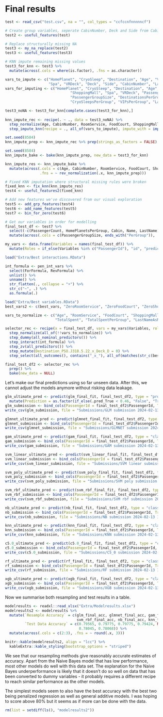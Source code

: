 # Final results {#chapter-9}

```r
test <- read_csv("test.csv", na = "", col_types = "ccfccnfnnnnncf")

# Create group variables, seperate CabinNumber, Deck and Side from Cabin
test2 <- useful_features(test)

# Replace structurally missing NA
test3 <- my_na_replace(test2)
test3 <- useful_features(test3)

# KNN impute remaining missing values
test3_for_knn <- test3 %>%
  mutate(across(.cols = where(is.factor), .fns = as.character))

vars_to_impute <- c("HomePlanet", "CryoSleep", "Destination", "Age", "VIP", "RoomService", "FoodCourt", "ShoppingMall",
                    "Spa", "VRDeck", "Deck", "Side", "CabinNumber", "LastName")
vars_for_imputing <- c("HomePlanet", "CryoSleep", "Destination", "Age", "VIP", "RoomService", "FoodCourt",
                              "ShoppingMall", "Spa", "VRDeck", "PassengerGroup", "Deck", "Side", "CabinNumber",
                              "PassengerGroupSize", "DestinationsPerGroup", "CabinsPerGroup",
                              "CryoSleepsPerGroup", "VIPsPerGroup", "LastNamesPerGroup")

test3_noNA <- test3_for_knn[complete.cases(test3_for_knn),]
  
knn_impute_rec <- recipe(. ~ ., data = test3_noNA) %>%
  step_normalize(Age, CabinNumber, RoomService, FoodCourt, ShoppingMall, Spa, VRDeck) %>%
  step_impute_knn(recipe = ., all_of(vars_to_impute), impute_with = imp_vars(all_of(vars_for_imputing)), neighbors = 5)

set.seed(8584)
knn_impute_prep <- knn_impute_rec %>% prep(strings_as_factors = FALSE)

set.seed(8584)
knn_impute_bake <- bake(knn_impute_prep, new_data = test3_for_knn)

knn_impute_res <- knn_impute_bake %>%
  mutate(across(.cols = c(Age, CabinNumber, RoomService, FoodCourt, ShoppingMall, Spa, VRDeck),
                .fns = ~ rev_normalization(.x, knn_impute_prep)))

# Fixed KNN imputation where structural missing rules were broken
fixed_knn <- fix_knn(knn_impute_res)
test4 <- useful_features2(fixed_knn)

# Add new features we've discovered from our visual exploration
test5 <- add_grp_features(test4)
test6 <- add_name_features(test5)
test7 <- bin_for_zero(test6)

# Get our variables in order for modelling
final_test_df <- test7 %>%
  select(-c(PassengerCount, HomePlanetsPerGroup, Cabin, Name, LastName)) %>%
  mutate(across(.cols = c(PassengerGroupSize, ends_with("PerGroup")), .fns = as.integer))

my_vars <- data.frame(Variables = names(final_test_df)) %>%
  mutate(Roles = if_else(Variables %in% c("PassengerId"), "id", "predictor"))

load("Extra/Best interactions.RData")

int_formula <- pen_int_vars %>%
  select(ForFormula, RevFormula) %>%
  unlist() %>%
  unname() %>%
  str_flatten(., collapse = "+") %>%
  str_c("~", .) %>%
  as.formula(.)

load("Extra/Best variables.RData")
best_vars2 <- c(best_vars, "ZeroRoomService", "ZeroFoodCourt", "ZeroShoppingMall", "ZeroSpa", "ZeroVRDeck", "PassengerId")

vars_to_normalize <- c("Age", "RoomService", "FoodCourt", "ShoppingMall", "Spa", "VRDeck", "PassengerGroup", "CabinNumber",
                       "TotalSpent", "TotalSpentPerGroup", "LastNameAsNumber")

selector_rec <- recipe(x = final_test_df, vars = my_vars$Variables, roles = my_vars$Roles) %>%
  step_normalize(all_of(!!vars_to_normalize)) %>%
  step_dummy(all_nominal_predictors()) %>%
  step_interact(int_formula) %>%
  step_zv(all_predictors()) %>%
  step_mutate(Destination_PSO.J318.5.22_x_Deck_D = 0) %>%
  step_select(all_outcomes(), contains("_x_"), all_of(matches(str_c(best_vars2, collapse = "|"))), skip = TRUE)

final_test_df2 <- selector_rec %>%
  prep() %>%
  bake(new_data = NULL)
```

Let's make our final predictions using so far unseen data. After this, we cannot adjust the models anymore without risking data leakage. 

```r
glm_ultimate_pred <- predict(glm_final_fit, final_test_df2, type = "prob") %>%
  mutate(Prediction = as.factor(if_else(.pred_True < 0.46, "False", "True")))
glm_submission <- bind_cols(PassengerId = final_test_df2$PassengerId, Transported = glm_ultimate_pred$Prediction)
write_csv(glm_submission, file = "Submissions/GLM submission 2024-02-13 19_40.csv")

glmnet_ultimate_pred <- predict(glmnet_final_fit, final_test_df2, type = "class")
glmnet_submission <- bind_cols(PassengerId = final_test_df2$PassengerId, Transported = glmnet_ultimate_pred$.pred_class)
write_csv(glmnet_submission, file = "Submissions/GLMNET submission 2024-02-13 19_40.csv")

gam_ultimate_pred <- predict(gam_final_fit, final_test_df2, type = "class")
gam_submission <- bind_cols(PassengerId = final_test_df2$PassengerId, Transported = gam_ultimate_pred$.pred_class)
write_csv(gam_submission, file = "Submissions/GAM submission 2024-02-13 19_40.csv")

svm_linear_ultimate_pred <- predict(svm_linear_final_fit, final_test_df2, type = "class")
svm_linear_submission <- bind_cols(PassengerId = final_test_df2$PassengerId, Transported = svm_linear_ultimate_pred$.pred_class)
write_csv(svm_linear_submission, file = "Submissions/SVM linear submission 2024-02-13 19_40.csv")

svm_poly_ultimate_pred <- predict(svm_poly_final_fit, final_test_df2, type = "class")
svm_poly_submission <- bind_cols(PassengerId = final_test_df2$PassengerId, Transported = svm_poly_ultimate_pred$.pred_class)
write_csv(svm_poly_submission, file = "Submissions/SVM poly submission 2024-02-13 19_40.csv")

svm_rbf_ultimate_pred <- predict(svm_rbf_final_fit, final_test_df2, type = "class")
svm_rbf_submission <- bind_cols(PassengerId = final_test_df2$PassengerId, Transported = svm_rbf_ultimate_pred$.pred_class)
write_csv(svm_rbf_submission, file = "Submissions/SVM rbf submission 2024-02-13 19_40.csv")

nb_ultimate_pred <- predict(nb_final_fit, final_test_df2, type = "class")
nb_submission <- bind_cols(PassengerId = final_test_df2$PassengerId, Transported = nb_ultimate_pred$.pred_class)
write_csv(nb_submission, file = "Submissions/NB submission 2024-02-13 19_40.csv")

knn_ultimate_pred <- predict(knn_final_fit, final_test_df2, type = "class")
knn_submission <- bind_cols(PassengerId = final_test_df2$PassengerId, Transported = knn_ultimate_pred$.pred_class)
write_csv(knn_submission, file = "Submissions/KNN submission 2024-02-13 19_40.csv")

c5.0_ultimate_pred <- predict(c5.0_final_fit, final_test_df2, type = "class")
c5.0_submission <- bind_cols(PassengerId = final_test_df2$PassengerId, Transported = c5.0_ultimate_pred$.pred_class)
write_csv(c5.0_submission, file = "Submissions/C5_0 submission 2024-02-13 19_40.csv")

rf_ultimate_pred <- predict(rf_final_fit, final_test_df2, type = "class")
rf_submission <- bind_cols(PassengerId = final_test_df2$PassengerId, Transported = rf_ultimate_pred$.pred_class)
write_csv(rf_submission, file = "Submissions/RF submission 2024-02-13 19_40.csv")

xgb_ultimate_pred <- predict(xgb_final_fit, final_test_df2, type = "class")
xgb_submission <- bind_cols(PassengerId = final_test_df2$PassengerId, Transported = xgb_ultimate_pred$.pred_class)
write_csv(xgb_submission, file = "Submissions/XGB submission 2024-02-13 19_40.csv")
```

Now we summarise both resampling and test results in a table.

```r
modelresults <- readxl::read_xlsx("Extra/Modelresults.xlsx")
modelresults2 <- modelresults %>%
  mutate(`Resample Accuracy` = c(glm_final_acc, glmnet_final_acc, gam_final_acc, svm_linear_final_acc, svm_poly_final_acc,
                                 svm_rbf_final_acc, nb_final_acc, knn_final_acc, c5.0_final_acc, rf_final_acc, xgb_final_acc),
         `Test Data Accuracy` = c(0.79565, 0.79775, 0.79775, 0.79424, NA, 0.79658, 0.73182, 0.77671, 0.76852,
                                  0.78045, 0.78068)) %>%
  mutate(across(.cols = c(2:3), .fns = ~ round(.x, 3)))

knitr::kable(modelresults2, align = "lcc") %>%
  kableExtra::kable_styling(bootstrap_options = "striped")
```

We see that our resampling methods give reasonably accurate estimates of accuracy. Apart from the Naive Bayes model that has low performance, most other models do well with this data set. The explanation for the Naive Bayes underperformance is likely that it doesn't do so well on data that has been converted to dummy variables - it probably requires a different recipe to reach similar performance as the other models.

The simplest models seem to also have the best accuracy with the best two being penalized regression as well as general additive models. I was hoping to score above 80% but it seems as if more can be done with the data.

```r
rm(list = setdiff(ls(), "modelresults2"))
```